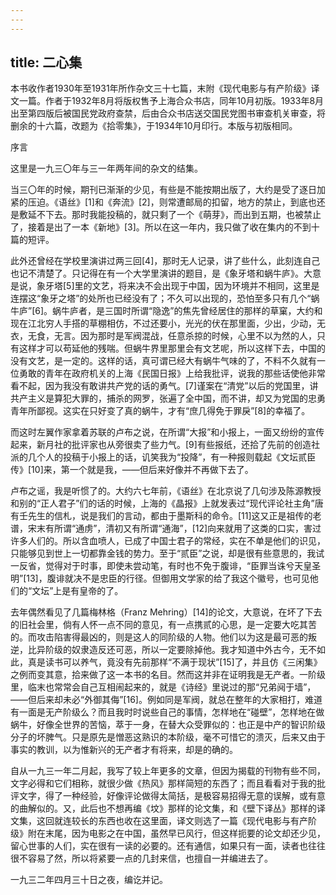 ```yaml
---
---
---
```

title: 二心集
---




本书收作者1930年至1931年所作杂文三十七篇，末附《现代电影与有产阶级》译文一篇。作者于1932年8月将版权售予上海合众书店，同年10月初版。1933年8月出至第四版后被国民党政府查禁，后由合众书店送交国民党图书审查机关审查，将删余的十六篇，改题为《拾零集》，于1934年10月印行。本版与初版相同。





序言


这里是一九三〇年与三一年两年间的杂文的结集。

当三〇年的时候，期刊已渐渐的少见，有些是不能按期出版了，大约是受了逐日加紧的压迫。《语丝》[1]和《奔流》[2]，则常遭邮局的扣留，地方的禁止，到底也还是敷延不下去。那时我能投稿的，就只剩了一个《萌芽》，而出到五期，也被禁止了，接着是出了一本《新地》[3]。所以在这一年内，我只做了收在集内的不到十篇的短评。

此外还曾经在学校里演讲过两三回[4]，那时无人记录，讲了些什么，此刻连自己也记不清楚了。只记得在有一个大学里演讲的题目，是《象牙塔和蜗牛庐》。大意是说，象牙塔[5]里的文艺，将来决不会出现于中国，因为环境并不相同，这里是连摆这“象牙之塔”的处所也已经没有了；不久可以出现的，恐怕至多只有几个“蜗牛庐”[6]。蜗牛庐者，是三国时所谓“隐逸”的焦先曾经居住的那样的草窠，大约和现在江北穷人手搭的草棚相仿，不过还要小，光光的伏在那里面，少出，少动，无衣，无食，无言。因为那时是军阀混战，任意杀掠的时候，心里不以为然的人，只有这样才可以苟延他的残喘。但蜗牛界里那里会有文艺呢，所以这样下去，中国的没有文艺，是一定的。这样的话，真可谓已经大有蜗牛气味的了，不料不久就有一位勇敢的青年在政府机关的上海《民国日报》上给我批评，说我的那些话使他非常看不起，因为我没有敢讲共产党的话的勇气。[7]谨案在“清党”以后的党国里，讲共产主义是算犯大罪的，捕杀的网罗，张遍了全中国，而不讲，却又为党国的忠勇青年所鄙视。这实在只好变了真的蜗牛，才有“庶几得免于罪戾”[8]的幸福了。

而这时左翼作家拿着苏联的卢布之说，在所谓“大报”和小报上，一面又纷纷的宣传起来，新月社的批评家也从旁很卖了些力气。[9]有些报纸，还拾了先前的创造社派的几个人的投稿于小报上的话，讥笑我为“投降”，有一种报则载起《文坛贰臣传》[10]来，第一个就是我，——但后来好像并不再做下去了。

卢布之谣，我是听惯了的。大约六七年前，《语丝》在北京说了几句涉及陈源教授和别的“正人君子”们的话的时候，上海的《晶报》上就发表过“现代评论社主角”唐有壬先生的信札，说是我们的言动，都由于墨斯科的命令。[11]这又正是祖传的老谱，宋末有所谓“通虏”，清初又有所谓“通海”，[12]向来就用了这类的口实，害过许多人们的。所以含血喷人，已成了中国士君子的常经，实在不单是他们的识见，只能够见到世上一切都靠金钱的势力。至于“贰臣”之说，却是很有些意思的，我试一反省，觉得对于时事，即使未尝动笔，有时也不免于腹诽，“臣罪当诛兮天皇圣明”[13]，腹诽就决不是忠臣的行径。但御用文学家的给了我这个徽号，也可见他们的“文坛”上是有皇帝的了。

去年偶然看见了几篇梅林格（Franz Mehring）[14]的论文，大意说，在坏了下去的旧社会里，倘有人怀一点不同的意见，有一点携贰的心思，是一定要大吃其苦的。而攻击陷害得最凶的，则是这人的同阶级的人物。他们以为这是最可恶的叛逆，比异阶级的奴隶造反还可恶，所以一定要除掉他。我才知道中外古今，无不如此，真是读书可以养气，竟没有先前那样“不满于现状”[15]了，并且仿《三闲集》之例而变其意，拾来做了这一本书的名目。然而这并非在证明我是无产者。一阶级里，临末也常常会自己互相闹起来的，就是《诗经》里说过的那“兄弟阋于墙”，——但后来却未必“外御其侮”[16]。例如同是军阀，就总在整年的大家相打，难道有一面是无产阶级么？而且我时时说些自己的事情，怎样地在“碰壁”，怎样地在做蜗牛，好像全世界的苦恼，萃于一身，在替大众受罪似的：也正是中产的智识阶级分子的坏脾气。只是原先是憎恶这熟识的本阶级，毫不可惜它的溃灭，后来又由于事实的教训，以为惟新兴的无产者才有将来，却是的确的。

自从一九三一年二月起，我写了较上年更多的文章，但因为揭载的刊物有些不同，文字必得和它们相称，就很少做《热风》那样简短的东西了；而且看看对于我的批评文字，得了一种经验，好像评论做得太简括，是极容易招得无意的误解，或有意的曲解似的。又，此后也不想再编《坟》那样的论文集，和《壁下译丛》那样的译文集，这回就连较长的东西也收在这里面，译文则选了一篇《现代电影与有产阶级》附在末尾，因为电影之在中国，虽然早已风行，但这样扼要的论文却还少见，留心世事的人们，实在很有一读的必要的。还有通信，如果只有一面，读者也往往很不容易了然，所以将紧要一点的几封来信，也擅自一并编进去了。

一九三二年四月三十日之夜，编讫并记。